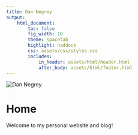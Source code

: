 ```yaml
---
title: Dan Negrey
output:
    html_document:
        toc: false
        fig_width: 10
        theme: spacelab
        highlight: haddock
        css: assets/css/styles.css
        includes:
            in_header: assets/html/header.html
            after_body: assets/html/footer.html
---
```


<img id="dnegrey" src="assets/img/dnegrey.jpg" alt="Dan Negrey"/>

# Home

Welcome to my personal website and blog!

\  
